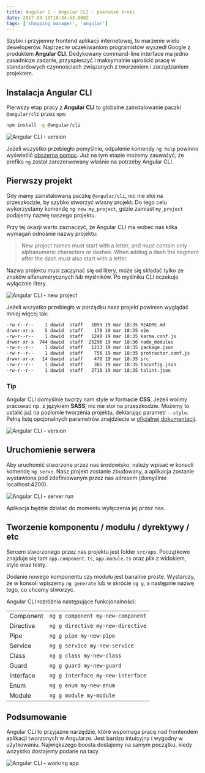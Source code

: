 ```yaml
---
title: Angular 2 - Angular CLI - pierwsze kroki
date: 2017-03-19T18:34:53.000Z
tags: ['shopping manager', 'angular']
---
```


Szybki i przyjemny frontend aplikacji internetowej, to marzenie wielu deweloperów. Naprzeciw oczekiwaniom programistów wyszedł Google z produktem **Angular CLI**. Dedykowany command-line interface ma jedno zasadnicze zadanie, przyspieszyć i maksymalnie uprościć pracę w standardowych czynnościach związanych z tworzeniem i zarządzaniem projektem.

## Instalacja Angular CLI

Pierwszy etap pracy z **Angular CLI** to globalne zainstalowanie paczki `@angular/cli` przez `npm`:

```bash
npm install -g @angular/cli
```

![Angular CLI - version](./ng-version.png)

Jeżeli wszystko przebiegło pomyślnie, odpalenie komendy `ng help` powinno wyświetlić [obszerną pomoc](./ng-help/). Już na tym etapie możemy zauważyć, że prefiks `ng` został zarezerwowany właśnie na potrzeby Angular CLI.

## Pierwszy projekt

Gdy mamy zainstalowaną paczkę `@angular/cli`, nic nie stoi na przeszkodzie, by szybko stworzyć własny projekt. Do tego celu wykorzystamy komendę `ng new my_project`, gdzie zamiast `my_project` podajemy nazwę naszego projektu.

Przy tej okazji warto zaznaczyć, że Angular CLI ma wobec nas kilka wymagań odnośnie nazwy projektu:

> New project names must start with a letter, and must contain only alphanumeric characters or dashes. When adding a dash the segment after the dash must also start with a letter.

Nazwa projektu musi zaczynać się od litery, może się składać tylko ze znaków alfanumerycznych lub myślników. Po myślniku CLI oczekuje wyłącznie litery.

![Angular CLI - new project](./ng-new.png)

Jeżeli wszystko przebiegło w porządku nasz projekt powinien wyglądać mniej więcej tak:

```bash
-rw-r--r--    1 dawid  staff   1093 19 mar 18:35 README.md
drwxr-xr-x    5 dawid  staff    170 19 mar 18:35 e2e
-rw-r--r--    1 dawid  staff   1240 19 mar 18:35 karma.conf.js
drwxr-xr-x  744 dawid  staff  25296 19 mar 18:36 node_modules
-rw-r--r--    1 dawid  staff   1213 19 mar 18:35 package.json
-rw-r--r--    1 dawid  staff    756 19 mar 18:35 protractor.conf.js
drwxr-xr-x   14 dawid  staff    476 19 mar 18:35 src
-rw-r--r--    1 dawid  staff    385 19 mar 18:35 tsconfig.json
-rw-r--r--    1 dawid  staff   2710 19 mar 18:35 tslint.json
```

### Tip

Angular CLI domyślnie tworzy nam style w formacie **CSS**. Jeżeli wolimy pracować np. z językiem **SASS**, nic nie stoi na przeszkodzie. Możemy to ustalić już na poziomie tworzenia projektu, deklarując parametr `--style`. Pełną listę opcjonalnych parametrów znajdziecie w [oficjalnej dokumentacji](https://web.archive.org/web/20180917230015/https://github.com/angular/angular-cli/wiki/new#options).

![Angular CLI - version](./ng-version-2.png)

## Uruchomienie serwera

Aby uruchomić stworzone przez nas środowisko, należy wpisać w konsoli komendę `ng serve`. Nasz projekt zostanie zbudowany, a aplikacja zostanie wystawiona pod zdefiniowanym przez nas adresem (domyślnie localhost:4200).

![Angular CLI - server run](./ng-serve.png)

Aplikacja będzie działać do momentu wyłączenia jej przez nas.

## Tworzenie komponentu / modułu / dyrektywy / etc

Sercem stworzonego przez nas projektu jest folder `src/app`. Początkowo znajduje się tam `app.component.ts`, `app.module.ts` oraz plik z widokiem, style oraz testy.

Dodanie nowego komponentu czy modułu jest banalnie proste. Wystarczy, że w konsoli wpiszemy `ng generate` lub w skrócie `ng g`, a następnie nazwę tego, co chcemy stworzyć.

Angular CLI rozróżnia następujące funkcjonalności:

|           |                                   |
| --------- | --------------------------------- |
| Component | `ng g component my-new-component` |
| Directive | `ng g directive my-new-directive` |
| Pipe      | `ng g pipe my-new-pipe`           |
| Service   | `ng g service my-new-service`     |
| Class     | `ng g class my-new-class`         |
| Guard     | `ng g guard my-new-guard`         |
| Interface | `ng g interface my-new-interface` |
| Enum      | `ng g enum my-new-enum`           |
| Module    | `ng g module my-module`           |

## Podsumowanie

Angular CLI to przyjazne narzędzie, które wspomaga pracę nad frontendem aplikacji tworzonych w Angularze. Jest bardzo intuicyjny i wygodny w użytkowaniu. Największego boosta dostajemy na samym początku, kiedy wszystko dostajemy podane na tacy.

![Angular CLI - working app](./working-app.png)

